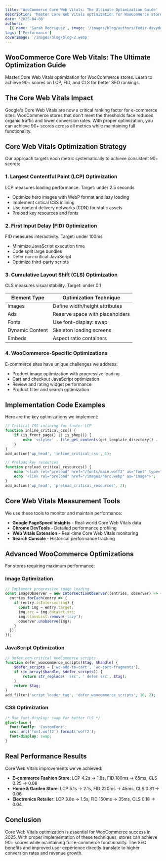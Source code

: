 ```yaml
---
title: 'WooCommerce Core Web Vitals: The Ultimate Optimization Guide'
description: 'Master Core Web Vitals optimization for WooCommerce stores. Learn to achieve 90+ scores on LCP, FID, and CLS for better SEO rankings.'
date: '2025-04-08'
authors:
  [{ name: 'Sarah Rodriguez', image: '/images/blog/authors/fedir-davydov.webp' }]
tags: ['Performance']
coverImage: '/images/blog/blog-2.webp'
---
```


## WooCommerce Core Web Vitals: The Ultimate Optimization Guide

Master Core Web Vitals optimization for WooCommerce stores. Learn to achieve 90+ scores on LCP, FID, and CLS for better SEO rankings.

## The Core Web Vitals Impact

Google's Core Web Vitals are now a critical ranking factor for e-commerce sites. WooCommerce stores that don't meet the thresholds face reduced organic traffic and lower conversion rates. With proper optimization, you can achieve 90+ scores across all metrics while maintaining full functionality.

## Core Web Vitals Optimization Strategy

Our approach targets each metric systematically to achieve consistent 90+ scores:

### 1. Largest Contentful Paint (LCP) Optimization

LCP measures loading performance. Target: under 2.5 seconds

- Optimize hero images with WebP format and lazy loading
- Implement critical CSS inlining
- Use content delivery networks (CDN) for static assets
- Preload key resources and fonts

### 2. First Input Delay (FID) Optimization

FID measures interactivity. Target: under 100ms

- Minimize JavaScript execution time
- Code split large bundles
- Defer non-critical JavaScript
- Optimize third-party scripts

### 3. Cumulative Layout Shift (CLS) Optimization

CLS measures visual stability. Target: under 0.1

| Element Type | Optimization Technique |
| ------------ | ---------------------- |
| Images       | Define width/height attributes |
| Ads          | Reserve space with placeholders |
| Fonts        | Use font-display: swap |
| Dynamic Content | Skeleton loading screens |
| Embeds       | Aspect ratio containers |

### 4. WooCommerce-Specific Optimizations

E-commerce sites have unique challenges we address:

- Product image optimization with progressive loading
- Cart and checkout JavaScript optimization
- Review and rating widget performance
- Product filter and search optimization

## Implementation Code Examples

Here are the key optimizations we implement:

```php
// Critical CSS inlining for faster LCP
function inline_critical_css() {
    if (is_front_page() || is_shop()) {
        echo '<style>' . file_get_contents(get_template_directory() . '/critical.css') . '</style>';
    }
}
add_action('wp_head', 'inline_critical_css', 1);

// Preload key resources
function preload_critical_resources() {
    echo '<link rel="preload" href="/fonts/main.woff2" as="font" type="font/woff2" crossorigin>';
    echo '<link rel="preload" href="/images/hero.webp" as="image">';
}
add_action('wp_head', 'preload_critical_resources', 2);
```

## Core Web Vitals Measurement Tools

We use these tools to monitor and maintain performance:

- **Google PageSpeed Insights** - Real-world Core Web Vitals data
- **Chrome DevTools** - Detailed performance profiling
- **Web Vitals Extension** - Real-time Core Web Vitals monitoring
- **Search Console** - Historical performance tracking

## Advanced WooCommerce Optimizations

For stores requiring maximum performance:

### Image Optimization

```javascript
// Implement progressive image loading
const imageObserver = new IntersectionObserver((entries, observer) => {
  entries.forEach(entry => {
    if (entry.isIntersecting) {
      const img = entry.target;
      img.src = img.dataset.src;
      img.classList.remove('lazy');
      observer.unobserve(img);
    }
  });
});
```

### JavaScript Optimization

```php
// Defer non-critical WooCommerce scripts
function defer_woocommerce_scripts($tag, $handle) {
    $defer_scripts = ['wc-add-to-cart', 'wc-cart-fragments'];
    if (in_array($handle, $defer_scripts)) {
        return str_replace(' src', ' defer src', $tag);
    }
    return $tag;
}
add_filter('script_loader_tag', 'defer_woocommerce_scripts', 10, 2);
```

### CSS Optimization

```css
/* Use font-display: swap for better CLS */
@font-face {
  font-family: 'CustomFont';
  src: url('font.woff2') format('woff2');
  font-display: swap;
}
```

## Real Performance Results

Core Web Vitals improvements we've achieved:

- **E-commerce Fashion Store**: LCP 4.2s → 1.8s, FID 180ms → 65ms, CLS 0.25 → 0.08
- **Home & Garden Store**: LCP 5.1s → 2.1s, FID 220ms → 45ms, CLS 0.31 → 0.06
- **Electronics Retailer**: LCP 3.8s → 1.5s, FID 150ms → 35ms, CLS 0.18 → 0.04

## Conclusion

Core Web Vitals optimization is essential for WooCommerce success in 2025. With proper implementation of these techniques, stores can achieve 90+ scores while maintaining full e-commerce functionality. The SEO benefits and improved user experience directly translate to higher conversion rates and revenue growth.
